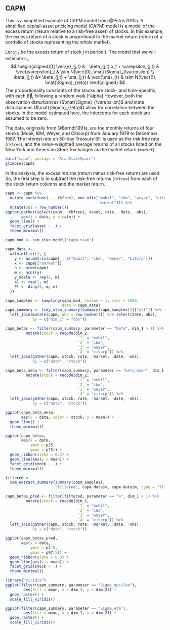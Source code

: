 ## CAPM

This is a simplified example of CAPM model from @Petris2010a.
A simplified capital-asset pricicing model (CAPM) model is a model of the excess
return (return relative to a risk-free asset) of stocks. In this example,
the excess return of a stock is proportional to the market return (return of a portfolio of stocks representing the whole market).


Let $y_{j,t}$ be the excess return of stock $j$ in period $t$.
The model that we will estimate is,
$$
\begin{aligned}[t]
\vec{y}_{j,t} &= \beta_{j,t} x_t + \varepsilon_{j,t} & \vec{\varepsilon}_t & \sim N(\vec{0}, \mat{\Sigma}_{\varepsilon} \\
\beta_{j,t} &= \beta_{j,t} + \eta_{j,t} & \vec{\eta}_{t} & \sim N(\vec{0}, \mat{\Sigma}_{\eta})
\end{aligned}
$$
The proportionality constants of the stocks are stock- and time-specific, with
each $\vec{\beta}_j$ following a random walk.[^alpha]
However, both the observation disturbances ($\mat{\Sigma}_{\varepsilon}$ and state disturbances ($\mat{\Sigma}_{\eta}$) allow for correlation between the stocks.
In the model estimated here, the intercepts for each stock are assumed to be zero.

The data, originally from @Berndt1991a, are the monthly returns of four stocks (Mobil, IBM, Weyer, and Citicorp) from January 1978 to December 1987.
The interest rate on 30-day Treasury Bill is used as the risk free rate (`rkfree`), and the value-weighted average returns of all stocks listed on the New York and American Stock Exchanges as the market return (`market`).
```r
data("capm", package = "StanStateSpace")
glimpse(capm)
```
In the analysis, the excess returns (return minus risk-free return) are used.
So, the first step is to subtract the risk-free returns (`rkfree`) from each of the stock return columns and the market return.
```r
capm <- capm %>%
  mutate_each(funs(. - rkfree), one_of(c("mobil", "ibm", "weyer", "citcrp",
                                         "market"))) %>%
  mutate(obs = row_number())
ggplot(gather(select(capm, -rkfree), asset, rate, -date, -obs),
       aes(x = date, y = rate)) +
  geom_line() +
  facet_grid(asset ~ .) +
  theme_minimal()
```


```r
capm_mod <- ssm_stan_model("capm.stan")
```
```r
capm_data <-
  within(list(), {
    y <- as.matrix(capm[ , c("mobil", "ibm", "weyer", "citcrp")])
    x <- capm[["market"]]
    n <- nrow(capm)
    m <- ncol(y)
    y_scale <- rep(1, m)
    a1 <- rep(1, m)
    P1 <- diag(4, m, m)
  })

capm_samples <- sampling(capm_mod, chains = 1, iter = 1000,
                         data = capm_data)
capm_summary <- tidy_stan_summary(summary(capm_samples))[["all"]] %>%
  left_join(mutate(capm, obs = row_number()) %>% select(date, obs),
            by = c("dim_1" = "obs"))
```

```r
capm_betas <- filter(capm_summary, parameter == "beta", dim_1 > 1) %>%
         mutate(stock = recode(dim_2,
                                `1` = "mobil",
                                `2` = "ibm",
                                `3` = "weyer",
                                `4` = "citcrp")) %>%
  left_join(gather(capm, stock, rate, -market, -date, -obs),
            by = c("date", "stock"))

capm_beta_mean <- filter(capm_summary, parameter == "beta_mean", dim_1 > 1) %>%
         mutate(stock = recode(dim_2,
                                `1` = "mobil",
                                `2` = "ibm",
                                `3` = "weyer",
                                `4` = "citcrp")) %>%
  left_join(gather(capm, stock, rate, -market, -date, -obs),
            by = c("date", "stock"))

ggplot(capm_beta_mean,
       aes(x = date, color = stock, y = mean)) +
  geom_line() +
  theme_minimal()

ggplot(capm_betas,
       aes(x = date,
           ymin = p25,
           ymax = p75)) +
  geom_ribbon(alpha = 0.3) +
  geom_line(aes(y = mean)) +
  facet_grid(stock ~ .) +
  theme_minimal()

```

```r
filtered <- 
  ssm_extract_summary(summary(capm_samples), 
                      "filtered", capm_data$m, capm_data$m, type = "filter")

capm_betas_pred <- filter(filtered, parameter == "a", dim_1 > 1) %>%
         mutate(stock = recode(dim_2,
                                `1` = "mobil",
                                `2` = "ibm",
                                `3` = "weyer",
                                `4` = "citcrp")) %>%
  left_join(gather(capm, stock, rate, -market, -date, -obs),
            by = c("date", "stock"))

ggplot(capm_betas_pred,
       aes(x = date,
           ymin = p2.5,
           ymax = p97.5)) +
  geom_ribbon(alpha = 0.3) +
  geom_line(aes(y = mean)) +
  facet_grid(stock ~ .) +
  theme_minimal()

```

```r
library("viridis")
ggplot(filter(capm_summary, parameter == "Sigma_epsilon"),
        aes(fill = mean, x = dim_1, y = dim_2)) +
  geom_raster() +
  scale_fill_viridis()
```

```r
ggplot(filter(capm_summary, parameter == "Sigma_eta"),
        aes(fill = mean, x = dim_1, y = dim_2)) +
  geom_raster() +
  scale_fill_viridis()
```

